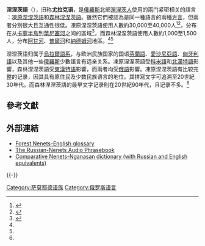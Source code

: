 {{Infobox language
|name          = 涅涅茨语
|nativename    = {{lang|yrk|ненэцяʼ вада}}
|states        = {{RUS}}
|region        = [[涅涅茨自治区|涅涅茨自治区]]、[[亚马尔-涅涅茨自治区|亚马尔-涅涅茨自治区]]、[[克拉斯諾亞爾斯克邊疆區|克拉斯諾亞爾斯克邊疆區]]
|ethnicity     = [[涅涅茨人|涅涅茨人]]（人口数量：44,600，2010年普查）
|speakers      = 21,926
|date          = 2010年普查
|ref           = 
|familycolor   = Uralic
|fam1          = [[乌拉尔语系|乌拉尔语系]]
|fam2          = [[萨莫耶德语族|萨莫耶德语族]]
|fam3          = （核心）
|fam4          = 埃涅茨–涅涅茨语组
|dia1          = [[森林涅涅茨语|森林涅涅茨语]]
|dia2          = [[冻原涅涅茨语|冻原涅涅茨语]]
|script        = 
|iso3          = yrk
|iso3text      = <!--ISO 639-3 代碼说明-->
|glotto        = nene1251
|glottorefname = Nenets
|standards     = 
|nation        = 
|agency        = 
|image         = 
|imagecaption  = 
|map           = Samoyedic_map.svg
|mapcaption    = 涅涅茨语分布区域（图中标有Nenets的区域）
|vitality      =
|notice        = 
}}
'''涅涅茨語'''（{{lang|yrk|ненэцяʼ вада}}），旧称'''尤拉克语'''，是[[俄羅斯|俄羅斯]]北部[[涅涅茨人|涅涅茨人]]使用的兩门紧密相关的語言︰[[凍原涅涅茨語|凍原涅涅茨語]]和[[森林涅涅茨語|森林涅涅茨語]]。雖然它們被認為是同一種語言的兩種[[方言|方言]]，但兩者分別很大且互通性很低。凍原涅涅茨語使用人數約30,000至40,000人<ref name="ethnologue">{{Cite web |url=http://www.ethnologue.com/show_language.asp?code=yrk |title=Ethnologue |access-date=2010-08-08 |archive-date=2012-07-16 |archive-url=https://web.archive.org/web/20120716182647/http://www.ethnologue.com/show_language.asp?code=yrk |dead-url=no }}</ref><ref name="brown2006">{{cite book | author = Salminen, Tapani, Ackerman, Farrell | editor = Brown, Keith | year = 2006 | pages = 577–579 | chapter = Nenets | title = Encyclopedia of Languages & Linguistics | edition = 2 | volume = 8 | publisher = Elsevier | location = Oxford, England}}</ref>，分布在从[[卡寧半島|卡寧半島]]到[[葉尼塞河|葉尼塞河]]之间的區域<ref name="staroverov2006">{{cite book | author = Staroverov, Peter | location = Moscow | year = 2006 | title = Vowel deletion and stress in Tundra Nenets | page = 1}}</ref>，而森林涅涅茨語使用人數約1,000至1,500人，分布[[阿甘河|阿甘河]]、[[普爾河|普爾河]]和[[納德姆河|納德姆河]]地區。<ref name="ethnologue" /><ref name="brown2006" />

涅涅茨語归属于[[烏拉爾語系|烏拉爾語系]]，与欧洲民族国家的国语[[芬蘭語|芬蘭語]]、[[愛沙尼亞語|愛沙尼亞語]]、[[匈牙利語|匈牙利語]]以及其他一些[[俄羅斯|俄羅斯]]少數語言有远亲关系。凍原涅涅茨語受[[科米語|科米語]]和[[漢特語|北漢特語]]影響，森林涅涅茨語受[[漢特語|東漢特語]]影響，而兩者均受[[俄語|俄語]]影響。凍原涅涅茨語有比较完整的记录，因其具有原住民及少数民族语言的地位。其拼寫文字可追溯至20世紀30年代。而森林涅涅茨語的最早文字记录則在20世紀90年代，且记录不多。<ref name="brown2006" />

==參考文獻==
{{reflist}}

==外部連結==
{{Incubator|code= yrk}}
* [https://www.webcitation.org/query?id=1256456620451887&url=www.geocities.com/Vienna/3259/fnen-eng.html Forest Nenets-English glossary]
* [https://web.archive.org/web/20110721022634/http://www.speech.nw.ru/Nenets/ The Russian-Nenets Audio Phrasebook]
* [https://web.archive.org/web/20101014160917/http://www.speech.nw.ru/NenNgan/ Comparative Nenets-Nganasan dictionary (with Russian and English equivalents)]

{{-}}
{{乌拉尔语系}}
{{Languages of Russia}}
{{Authority control}}

[[Category:萨莫耶德语族|Category:萨莫耶德语族]]
[[Category:俄罗斯语言|Category:俄罗斯语言]]